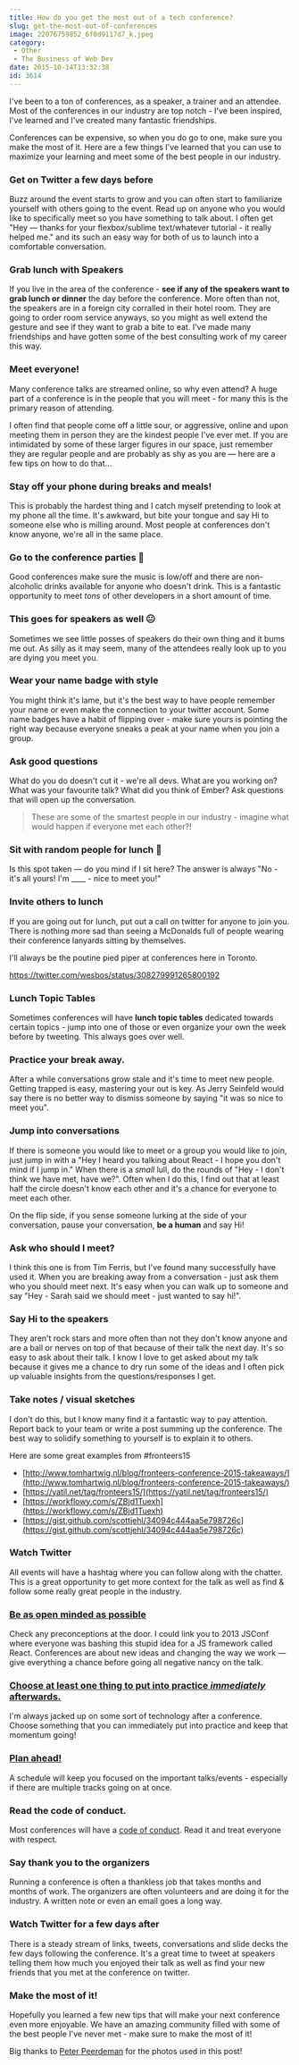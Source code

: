 ```yaml
---
title: How do you get the most out of a tech conference?
slug: get-the-most-out-of-conferences
image: 22076759852_6f0d9117d7_k.jpeg
category:
 - Other
 - The Business of Web Dev
date: 2015-10-14T13:32:38
id: 3614
---
```


I've been to a ton of conferences, as a speaker, a trainer and an attendee. Most of the conferences in our industry are top notch - I've been inspired, I've learned and I've created many fantastic friendships.

Conferences can be expensive, so when you do go to one, make sure you make the most of it. Here are a few things I've learned that you can use to maximize your learning and meet some of the best people in our industry.

### Get on Twitter a few days before

Buzz around the event starts to grow and you can often start to familiarize yourself with others going to the event. Read up on anyone who you would like to specifically meet so you have something to talk about. I often get "Hey — thanks for your flexbox/sublime text/whatever tutorial - it really helped me." and its such an easy way for both of us to launch into a comfortable conversation.

### Grab lunch with Speakers

If you live in the area of the conference - **see if any of the speakers want to grab lunch or dinner** the day before the conference. More often than not, the speakers are in a foreign city corralled in their hotel room. They are going to order room service anyways, so you might as well extend the gesture and see if they want to grab a bite to eat. I've made many friendships and have gotten some of the best consulting work of my career this way.

### Meet everyone!

Many conference talks are streamed online, so why even attend? A huge part of a conference is in the people that you will meet - for many this is the primary reason of attending.

I often find that people come off a little sour, or aggressive, online and upon meeting them in person they are the kindest people I've ever met. If you are intimidated by some of these larger figures in our space, just remember they are regular people and are probably as shy as you are — here are a few tips on how to do that...

### Stay off your phone during breaks and meals!

This is probably the hardest thing and I catch myself pretending to look at my phone all the time. It's awkward, but bite your tongue and say Hi to someone else who is milling around. Most people at conferences don't know anyone, we're all in the same place.

### Go to the conference parties 🎉

Good conferences make sure the music is low/off and there are non-alcoholic drinks available for anyone who doesn't drink. This is a fantastic opportunity to meet _tons_ of other developers in a short amount of time.

### This goes for speakers as well 😐

Sometimes we see little posses of speakers do their own thing and it bums me out. As silly as it may seem, many of the attendees really look up to you are dying you meet you.

### Wear your name badge with style

You might think it's lame, but it's the best way to have people remember your name or even make the connection to your twitter account. Some name badges have a habit of flipping over - make sure yours is pointing the right way because everyone sneaks a peak at your name when you join a group.

### Ask good questions

What do you do doesn't cut it - we're all devs. What are you working on? What was your favourite talk? What did you think of Ember? Ask questions that will open up the conversation.

> These are some of the smartest people in our industry - imagine what would happen if everyone met each other?!

### Sit with random people for lunch 🍔

Is this spot taken — do you mind if I sit here? The answer is always "No - it's all yours! I'm \_\_\_\_ - nice to meet you!"

### Invite others to lunch

If you are going out for lunch, put out a call on twitter for anyone to join you. There is nothing more sad than seeing a McDonalds full of people wearing their conference lanyards sitting by themselves.

I'll always be the poutine pied piper at conferences here in Toronto.

https://twitter.com/wesbos/status/308279991265800192

### Lunch Topic Tables

Sometimes conferences will have **lunch topic tables** dedicated towards certain topics - jump into one of those or even organize your own the week before by tweeting. This always goes over well.

### Practice your break away.

After a while conversations grow stale and it's time to meet new people. Getting trapped is easy, mastering your out is key. As Jerry Seinfeld would say there is no better way to dismiss someone by saying "it was so nice to meet you".

### Jump into conversations

If there is someone you would like to meet or a group you would like to join, just jump in with a "Hey I heard you talking about React - I hope you don't mind if I jump in." When there is a _small_ lull, do the rounds of "Hey - I don't think we have met, have we?". Often when I do this, I find out that at least half the circle doesn't know each other and it's a chance for everyone to meet each other.

On the flip side, if you sense someone lurking at the side of your conversation, pause your conversation, **be a human** and say Hi!

### Ask who should I meet?

I think this one is from Tim Ferris, but I've found many successfully have used it. When you are breaking away from a conversation - just ask them who you should meet next. It's easy when you can walk up to someone and say "Hey - Sarah said we should meet - just wanted to say hi!".

### Say Hi to the speakers

They aren't rock stars and more often than not they don't know anyone and are a ball or nerves on top of that because of their talk the next day. It's so easy to ask about their talk. I know I love to get asked about my talk because it gives me a chance to dry run some of the ideas and I often pick up valuable insights from the questions/responses I get.

### Take notes / visual sketches

I don't do this, but I know many find it a fantastic way to pay attention. Report back to your team or write a post summing up the conference. The best way to solidify something to yourself is to explain it to others.

Here are some great examples from #fronteers15

* [http://www.tomhartwig.nl/blog/fronteers-conference-2015-takeaways/](http://www.tomhartwig.nl/blog/fronteers-conference-2015-takeaways/)
* [https://yatil.net/tag/fronteers15/](https://yatil.net/tag/fronteers15/)
* [https://workflowy.com/s/ZBjd1Tuexh](https://workflowy.com/s/ZBjd1Tuexh)
* [https://gist.github.com/scottjehl/34094c444aa5e798726c](https://gist.github.com/scottjehl/34094c444aa5e798726c)

### Watch Twitter

All events will have a hashtag where you can follow along with the chatter. This is a great opportunity to get more context for the talk as well as find & follow some really great people in the industry.

### [Be as open minded as possible](https://twitter.com/mchaste/status/654301045942812672)

Check any preconceptions at the door. I could link you to 2013 JSConf where everyone was bashing this stupid idea for a JS framework called React. Conferences are about new ideas and changing the way we work — give everything a chance before going all negative nancy on the talk.

### [Choose at least one thing to put into practice _immediately_ afterwards.](https://twitter.com/jeroenheijmans/status/654304019901489152)

I'm always jacked up on some sort of technology after a conference. Choose something that you can immediately put into practice and keep that momentum going!

### [Plan ahead!](https://twitter.com/antoniwan/status/654332586806919168)

A schedule will keep you focused on the important talks/events - especially if there are multiple tracks going on at once.

### Read the code of conduct.

Most conferences will have a [code of conduct](http://confcodeofconduct.com/). Read it and treat everyone with respect.

### Say thank you to the organizers

Running a conference is often a thankless job that takes months and months of work. The organizers are often volunteers and are doing it for the industry. A written note or even an email goes a long way.

### Watch Twitter for a few days after

There is a steady stream of links, tweets, conversations and slide decks the few days following the conference. It's a great time to tweet at speakers telling them how much you enjoyed their talk as well as find your new friends that you met at the conference on twitter.

### Make the most of it!

Hopefully you learned a few new tips that will make your next conference even more enjoyable. We have an amazing community filled with some of the best people I've never met - make sure to make the most of it!

Big thanks to [Peter Peerdeman](https://twitter.com/peterpeerdeman) for the photos used in this post!